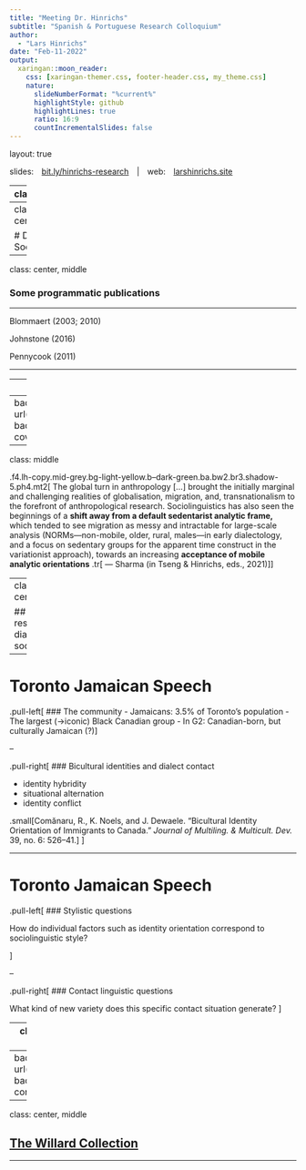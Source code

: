 ```yaml
---
title: "Meeting Dr. Hinrichs"
subtitle: "Spanish & Portuguese Research Colloquium"
author: 
  - "Lars Hinrichs"
date: "Feb-11-2022"
output:
  xaringan::moon_reader:
    css: [xaringan-themer.css, footer-header.css, my_theme.css]
    nature:
      slideNumberFormat: "%current%"
      highlightStyle: github
      highlightLines: true
      ratio: 16:9
      countIncrementalSlides: false
---
```

layout: true

<div class="my-footer"><span class="highlight-front">slides:&emsp;<a href="http://bit.ly/hinrichs-research">bit.ly/hinrichs-research</a>&emsp;|&emsp;web:&emsp;<a href="https://larshinrichs.site">larshinrichs.site</a></span></div> 

---
class: middle

```r
options(htmltools.dir.version = FALSE)
knitr::opts_chunk$set(
  fig.width=9, fig.height=3.5, fig.retina=3,
  out.width = "100%",
  cache = FALSE,
  echo = TRUE,
  message = FALSE, 
  warning = FALSE,
  hiline = TRUE
)
```

```r
xaringanExtra::use_tile_view()
```

```r
library(xaringanthemer)
style_mono_light(base_color = "#23395b",
  inverse_header_color = "#FFFFFF",
  title_slide_background_image = "hands_icon.png",
  header_font_google = google_font("Josefin Sans", "600"),
  text_font_google   = google_font("Josefin Sans", "300", "300i"),
  code_font_google   = google_font("Fira Mono"),
  text_font_size = '1.9em',
  code_font_size = '0.7em'
)
```

```r
xaringanExtra::use_xaringan_extra(c("tile_view", "animate_css", "tachyons"))
```


## Outline

1. Diaspora Sociolinguistics
1. Variation & Change in Texas English
1. Digital Text Analysis

---
class: inverse, center, middle

# Diaspora Sociolinguistics


---
class: center, middle

### Some programmatic publications

<hr />

Blommaert (2003; 2010)

Johnstone (2016)

Pennycook (2011)

<hr />

---
class: center

### But also 

<img src="jsoc.png" width=67% />


---
background-image: url("jsoc_intro.png")
background-size: cover

---
class: middle

.f4.lh-copy.mid-grey.bg-light-yellow.b--dark-green.ba.bw2.br3.shadow-5.ph4.mt2[
The global turn in anthropology [...] brought the initially marginal and challenging realities of globalisation, migration, and, transnationalism to the forefront of anthropological research. Sociolinguistics has also seen the beginnings of a **shift away from a default sedentarist analytic frame,** which tended to see migration as messy and intractable for large-scale analysis (NORMs—non-mobile, older, rural, males—in early dialectology, and a focus on sedentary groups for the apparent time construct in the variationist approach), towards an increasing **acceptance of mobile analytic orientations**
.tr[
— Sharma (in Tseng & Hinrichs, eds., 2021)
]]

---
class: middle, center

## My research in diasporic sociolinguistics

---

# Toronto Jamaican Speech

.pull-left[
### The community
- Jamaicans: 3.5% of Toronto's population
- The largest (→iconic) Black Canadian group
- In G2: Canadian-born, but culturally Jamaican (?)
]

--

.pull-right[
### Bicultural identities and dialect contact

- identity hybridity
- situational alternation
- identity conflict

.small[Comănaru, R., K. Noels, and J. Dewaele. “Bicultural Identity Orientation of Immigrants to Canada.” *Journal of Multiling. & Multicult. Dev.* 39, no. 6: 526–41.]
]

---

# Toronto Jamaican Speech

.pull-left[
### Stylistic questions

How do individual factors such as identity orientation correspond to sociolinguistic style? 

]

--

.pull-right[
### Contact linguistic questions

What kind of new variety does this specific contact situation generate?
]

---
class: inverse, center, middle

# Variation & Change in Texas English

---
background-image: url("tell_collections.png")
background-size: contain



---
class: center, middle

## [The Willard Collection](https://sites.google.com/view/tell-archive/about)

---



